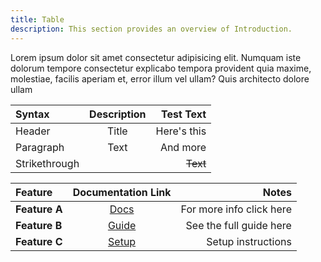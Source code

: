 ---
title: Table
description: This section provides an overview of Introduction.
---

Lorem ipsum dolor sit amet consectetur adipisicing elit. Numquam iste dolorum tempore consectetur explicabo tempora provident quia maxime, molestiae, facilis aperiam et, error illum vel ullam? Quis architecto dolore ullam

| Syntax        | Description |   Test Text |
| :------------ | :---------: | ----------: |
| Header        |    Title    | Here's this |
| Paragraph     |    Text     |    And more |
| Strikethrough |             |    ~~Text~~ |

| Feature       | Documentation Link |                    Notes |
| :------------ | :----------------: | -----------------------: |
| **Feature A** |     [Docs](#)      | For more info click here |
| **Feature B** |     [Guide](#)     |  See the full guide here |
| **Feature C** |     [Setup](#)     |       Setup instructions |
